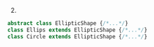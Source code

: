 2.
```ts
abstract class EllipticShape {/*...*/}
class Ellips extends EllipticShape {/*...*/}
class Circle extends EllipticShape {/*...*/}
```
